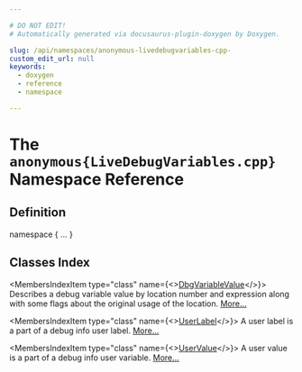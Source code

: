```yaml
---

# DO NOT EDIT!
# Automatically generated via docusaurus-plugin-doxygen by Doxygen.

slug: /api/namespaces/anonymous-livedebugvariables-cpp-
custom_edit_url: null
keywords:
  - doxygen
  - reference
  - namespace

---
```





# The `anonymous{LiveDebugVariables.cpp}` Namespace Reference

<DoxygenPage pluginConfig={pluginConfig}>



## Definition

<CodeBlock>namespace &#123; ... &#125;</CodeBlock>

## Classes Index

<MembersIndex>

<MembersIndexItem
  type="class"
  name={<><a href="/docs/api/classes/anonymous-namespace-livedebugvariables-cpp-/dbgvariablevalue">DbgVariableValue</a></>}>
Describes a debug variable value by location number and expression along with some flags about the original usage of the location. <a href="/docs/api/classes/anonymous-namespace-livedebugvariables-cpp-/dbgvariablevalue/#details">More...</a>
</MembersIndexItem>

<MembersIndexItem
  type="class"
  name={<><a href="/docs/api/classes/anonymous-namespace-livedebugvariables-cpp-/userlabel">UserLabel</a></>}>
A user label is a part of a debug info user label. <a href="/docs/api/classes/anonymous-namespace-livedebugvariables-cpp-/userlabel/#details">More...</a>
</MembersIndexItem>

<MembersIndexItem
  type="class"
  name={<><a href="/docs/api/classes/anonymous-namespace-livedebugvariables-cpp-/uservalue">UserValue</a></>}>
A user value is a part of a debug info user variable. <a href="/docs/api/classes/anonymous-namespace-livedebugvariables-cpp-/uservalue/#details">More...</a>
</MembersIndexItem>

</MembersIndex>


</DoxygenPage>
